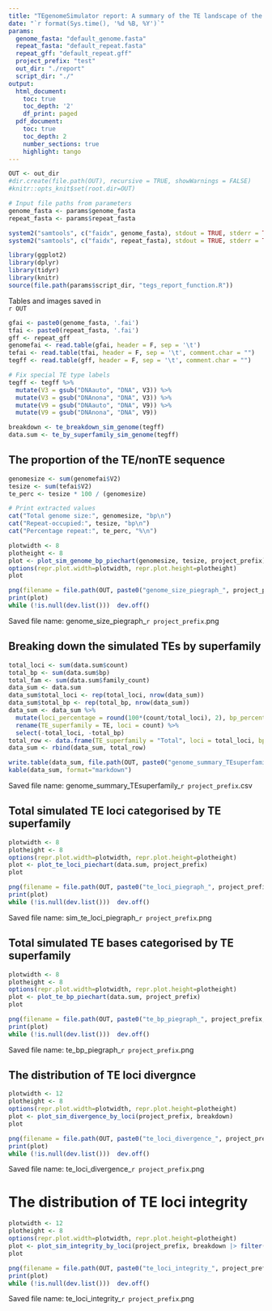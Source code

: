 ```yaml
---
title: "TEgenomeSimulator report: A summary of the TE landscape of the simulated genome"
date: "`r format(Sys.time(), '%d %B, %Y')`"
params:
  genome_fasta: "default_genome.fasta"
  repeat_fasta: "default_repeat.fasta"
  repeat_gff: "default_repeat.gff"
  project_prefix: "test"
  out_dir: "./report"
  script_dir: "./"
output:
  html_document:
    toc: true
    toc_depth: '2'
    df_print: paged
  pdf_document:
    toc: true
    toc_depth: 2
    number_sections: true
    highlight: tango
---
```


```r
OUT <- out_dir
#dir.create(file.path(OUT), recursive = TRUE, showWarnings = FALSE)
#knitr::opts_knit$set(root.dir=OUT)
```

```r
# Input file paths from parameters
genome_fasta <- params$genome_fasta
repeat_fasta <- params$repeat_fasta

system2("samtools", c("faidx", genome_fasta), stdout = TRUE, stderr = TRUE)
system2("samtools", c("faidx", repeat_fasta), stdout = TRUE, stderr = TRUE)
```

```r
library(ggplot2)
library(dplyr)
library(tidyr)
library(knitr)
source(file.path(params$script_dir, "tegs_report_function.R"))
```

Tables and images saved in\
`r OUT`

```r
gfai <- paste0(genome_fasta, '.fai')
tfai <- paste0(repeat_fasta, '.fai')
gff <- repeat_gff
genomefai <- read.table(gfai, header = F, sep = '\t')
tefai <- read.table(tfai, header = F, sep = '\t', comment.char = "")
tegff <- read.table(gff, header = F, sep = '\t', comment.char = "")
```

```r
# Fix special TE type labels
tegff <- tegff %>%
  mutate(V3 = gsub("DNAauto", "DNA", V3)) %>%
  mutate(V3 = gsub("DNAnona", "DNA", V3)) %>%
  mutate(V9 = gsub("DNAauto", "DNA", V9)) %>%
  mutate(V9 = gsub("DNAnona", "DNA", V9))
```

```r
breakdown <- te_breakdown_sim_genome(tegff)
data.sum <- te_by_superfamily_sim_genome(tegff)
```

## The proportion of the TE/nonTE sequence

```r
genomesize <- sum(genomefai$V2)
tesize <- sum(tefai$V2)
te_perc <- tesize * 100 / (genomesize)

# Print extracted values
cat("Total genome size:", genomesize, "bp\n")
cat("Repeat-occupied:", tesize, "bp\n")
cat("Percentage repeat:", te_perc, "%\n")
```

```r
plotwidth <- 8
plotheight <- 8
plot <- plot_sim_genome_bp_piechart(genomesize, tesize, project_prefix)
options(repr.plot.width=plotwidth, repr.plot.height=plotheight)
plot
```

```r
png(filename = file.path(OUT, paste0("genome_size_piegraph_", project_prefix, ".png")), width = plotwidth, height = plotheight, units = "in", res = 1200)
print(plot)
while (!is.null(dev.list()))  dev.off()
```

Saved file name: genome_size_piegraph_`r project_prefix`.png 

## Breaking down the simulated TEs by superfamily

```r
total_loci <- sum(data.sum$count)
total_bp <- sum(data.sum$bp)
total_fam <- sum(data.sum$family_count)
data_sum <- data.sum
data_sum$total_loci <- rep(total_loci, nrow(data_sum))
data_sum$total_bp <- rep(total_bp, nrow(data_sum))
data_sum <- data_sum %>% 
  mutate(loci_percentage = round(100*(count/total_loci), 2), bp_percentage = round(100*(bp/total_bp), 2), family_percentage = round(100*(family_count/total_fam), 2)) %>%
  rename(TE_superfamily = TE, loci = count) %>%
  select(-total_loci, -total_bp)
total_row <- data.frame(TE_superfamily = "Total", loci = total_loci, bp = total_bp, family_count = total_fam, loci_percentage = 100, bp_percentage = 100, family_percentage = 100)
data_sum <- rbind(data_sum, total_row)

write.table(data_sum, file.path(OUT, paste0("genome_summary_TEsuperfamily_", project_prefix, ".csv")), col.names = T, row.names = F, sep = ",")
kable(data_sum, format="markdown")
```


Saved file name: genome_summary_TEsuperfamily_`r project_prefix`.csv 

## Total simulated TE loci categorised by TE superfamily

```r
plotwidth <- 8
plotheight <- 8
options(repr.plot.width=plotwidth, repr.plot.height=plotheight)
plot <- plot_te_loci_piechart(data.sum, project_prefix)
plot
```

```r
png(filename = file.path(OUT, paste0("te_loci_piegraph_", project_prefix, ".png")), width = plotwidth, height = plotheight, units = "in", res = 1200)
print(plot)
while (!is.null(dev.list()))  dev.off()
```

Saved file name: sim_te_loci_piegraph_`r project_prefix`.png 

## Total simulated TE bases categorised by TE superfamily

```r
plotwidth <- 8
plotheight <- 8
options(repr.plot.width=plotwidth, repr.plot.height=plotheight)
plot <- plot_te_bp_piechart(data.sum, project_prefix)
plot
```

```r
png(filename = file.path(OUT, paste0("te_bp_piegraph_", project_prefix, ".png")), width = plotwidth, height = plotheight, units = "in", res = 1200)
print(plot)
while (!is.null(dev.list()))  dev.off()
```

Saved file name: te_bp_piegraph_`r project_prefix`.png 

## The distribution of TE loci divergnce 


```r
plotwidth <- 12
plotheight <- 8
options(repr.plot.width=plotwidth, repr.plot.height=plotheight)
plot <- plot_sim_divergence_by_loci(project_prefix, breakdown)
plot
```

```r
png(filename = file.path(OUT, paste0("te_loci_divergence_", project_prefix, ".png")), width = plotwidth, height = plotheight, units = "in", res = 1200)
print(plot)
while (!is.null(dev.list()))  dev.off()
```

Saved file name: te_loci_divergence_`r project_prefix`.png 


# The distribution of TE loci integrity

```r
plotwidth <- 12
plotheight <- 8
options(repr.plot.width=plotwidth, repr.plot.height=plotheight)
plot <- plot_sim_integrity_by_loci(project_prefix, breakdown |> filter(itg > -0.2))
plot
```

```r
png(filename = file.path(OUT, paste0("te_loci_integrity_", project_prefix, ".png")), width = plotwidth, height = plotheight, units = "in", res = 1200)
print(plot)
while (!is.null(dev.list()))  dev.off()
```

Saved file name: te_loci_integrity_`r project_prefix`.png 

